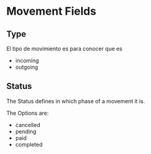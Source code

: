 # Movement Fields

## Type

El tipo de movimiento es para conocer que es

- incoming
- outgoing

## Status

The Status defines in which phase of a movement it is. 

The Options are:

- cancelled
- pending
- paid
- completed